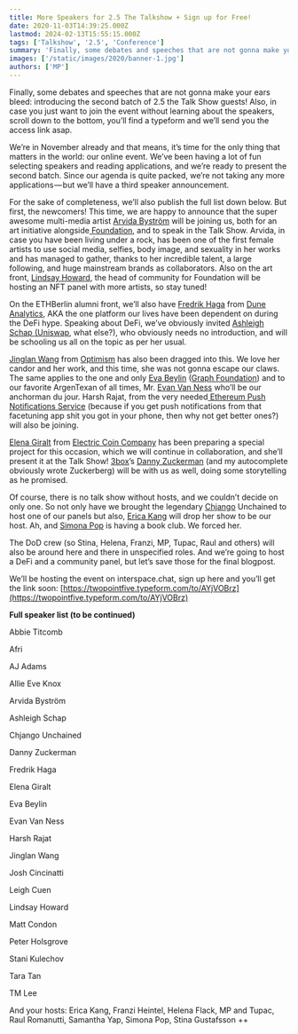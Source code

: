 ```yaml
---
title: More Speakers for 2.5 The Talkshow + Sign up for Free!
date: 2020-11-03T14:39:25.000Z
lastmod: 2024-02-13T15:55:15.000Z
tags: ['Talkshow', '2.5', 'Conference']
summary: 'Finally, some debates and speeches that are not gonna make your ears bleed: introducing the second batch of 2.5 the Talk Show guests! Also…'
images: ['/static/images/2020/banner-1.jpg']
authors: ['MP']
---
```


Finally, some debates and speeches that are not gonna make your ears bleed: introducing the second batch of 2.5 the Talk Show guests! Also, in case you just want to join the event without learning about the speakers, scroll down to the bottom, you’ll find a typeform and we’ll send you the access link asap.

We’re in November already and that means, it’s time for the only thing that matters in the world: our online event. We’ve been having a lot of fun selecting speakers and reading applications, and we’re ready to present the second batch. Since our agenda is quite packed, we’re not taking any more applications — but we’ll have a third speaker announcement.

For the sake of completeness, we’ll also publish the full list down below. But first, the newcomers! This time, we are happy to announce that the super awesome multi-media artist [Arvida Byström](https://www.instagram.com/arvidabystrom/) will be joining us, both for an art initiative alongside[ Foundation](https://foundation.app/), and to speak in the Talk Show. Arvida, in case you have been living under a rock, has been one of the first female artists to use social media, selfies, body image, and sexuality in her works and has managed to gather, thanks to her incredible talent, a large following, and huge mainstream brands as collaborators. Also on the art front, [Lindsay Howard](http://twitter.com/lindsay_howard), the head of community for Foundation will be hosting an NFT panel with more artists, so stay tuned!

On the ETHBerlin alumni front, we’ll also have [Fredrik Haga](http://twitter.com/hagaetc) from [Dune Analytics](https://www.duneanalytics.com/), AKA the one platform our lives have been dependent on during the DeFi hype. Speaking about DeFi, we’ve obviously invited [Ashleigh Schap ](https://twitter.com/ashleighschap)[(Uniswap](https://uniswap.org/), what else?), who obviously needs no introduction, and will be schooling us all on the topic as per her usual.

[Jinglan Wang](https://twitter.com/jinglanW) from [Optimism](https://optimism.io/) has also been dragged into this. We love her candor and her work, and this time, she was not gonna escape our claws. The same applies to the one and only [Eva Beylin](https://twitter.com/evabeylin) ([Graph Foundation](https://thegraph.com/)) and to our favorite ArgenTexan of all times, Mr. [Evan Van Ness](https://twitter.com/evan_van_ness) who’ll be our anchorman du jour. Harsh Rajat, from the very needed[ Ethereum Push Notifications Service](https://twitter.com/epnsproject) (because if you get push notifications from that facetuning app shit you got in your phone, then why not get better ones?) will also be joining.

[Elena Giralt](https://twitter.com/elenita_tweets) from [Electric Coin Company](https://electriccoin.co/) has been preparing a special project for this occasion, which we will continue in collaboration, and she’ll present it at the Talk Show! [3box](https://3box.io/)’s [Danny Zuckerman](https://twitter.com/dazuck) (and my autocomplete obviously wrote Zuckerberg) will be with us as well, doing some storytelling as he promised.

Of course, there is no talk show without hosts, and we couldn’t decide on only one. So not only have we brought the legendary [Chjango](https://twitter.com/chjango) Unchained to host one of our panels but also, [Erica Kang](https://twitter.com/ekang426) will drop her show to be our host. Ah, and [Simona Pop](https://twitter.com/Sim_Pop) is having a book club. We forced her.

The DoD crew (so Stina, Helena, Franzi, MP, Tupac, Raul and others) will also be around here and there in unspecified roles. And we’re going to host a DeFi and a community panel, but let’s save those for the final blogpost.

We’ll be hosting the event on interspace.chat, sign up here and you’ll get the link soon: [https://twopointfive.typeform.com/to/AYjVOBrz](https://twopointfive.typeform.com/to/AYjVOBrz)

**Full speaker list (to be continued)**

Abbie Titcomb

Afri

AJ Adams

Allie Eve Knox

Arvida Byström

Ashleigh Schap

Chjango Unchained

Danny Zuckerman

Fredrik Haga

Elena Giralt

Eva Beylin

Evan Van Ness

Harsh Rajat

Jinglan Wang

Josh Cincinatti

Leigh Cuen

Lindsay Howard

Matt Condon

Peter Holsgrove

Stani Kulechov

Tara Tan

TM Lee

And your hosts: Erica Kang, Franzi Heintel, Helena Flack, MP and Tupac, Raul Romanutti, Samantha Yap, Simona Pop, Stina Gustafsson ++
